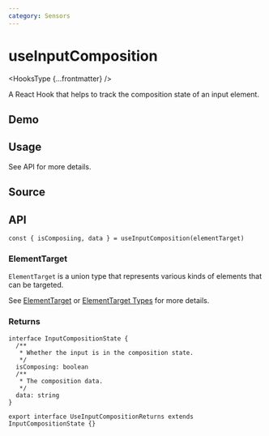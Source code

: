 ```yaml
---
category: Sensors
---
```


# useInputComposition


<HooksType {...frontmatter} />

<Since version="v1.4.0" />

A React Hook that helps to track the composition state of an input element.

## Demo


<App />

## Usage

See API for more details.

## Source


<Source />

## API

```tsx
const { isComposiing, data } = useInputComposition(elementTarget)
```

### ElementTarget

`ElementTarget` is a union type that represents various kinds of elements that can be targeted.

See [ElementTarget](/docs/fearetus/element-target) or [ElementTarget Types](/docs/fearetus/element-target#element-target-types) for more details.

### Returns

```tsx
interface InputCompositionState {
  /**
   * Whether the input is in the composition state.
   */
  isComposing: boolean
  /**
   * The composition data.
   */
  data: string
}

export interface UseInputCompositionReturns extends InputCompositionState {}
```
